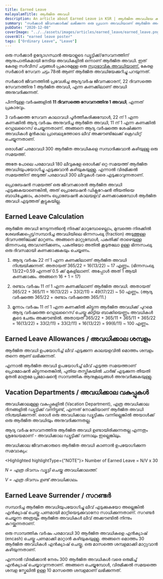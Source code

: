 ```yaml
---
title: Earned Leave
malayalamTitle: ആർജിത അവധി
description: An article about Earned Leave in KSR | ആർജിത അവധിയേ കുറിച്ച് ഒരു ലേഖനം
summary: "സർക്കാർ ജീവനക്കാർക്ക് ലഭിക്കുന്ന ഒരു പ്രധാന അവധിയാണ് ആർജിത അവധി. നിശ്ചിത കാലയളവിലെ സേവനത്തിന് ആനുപാതികമായി ലഭിക്കുന്ന ഈ അവധി, കേരള സർവീസ് ചട്ടപ്രകാരം നിയന്ത്രിക്കപ്പെടുന്നു. പരമാവധി 300 ദിവസം വരെ ആർജിത അവധി സമ്പാദിക്കാം."
pubDate: "2020-12-08"
coverImage: "../../assets/images/articles/earned_leave/earned_leave.png"
coverAlt: "earned leave poster"
tags: ["Ordinary Leave", "Leave"]
---
```


ഒരു സർക്കാർ ഉദ്യോഗസ്ഥൻ അയാളുടെ ഡ്യൂട്ടിക്ക്/സേവനത്തിന് ആനുപാതികമായി നേടിയ അവധികളിൽ ഒന്നാണ് ആർജിത അവധി. ഇത് കേരള സർവീസ് ചട്ടങ്ങൾ പ്രകാരമുള്ള ഒരു [സ്വാഭാവിക അവധിയാണ്.](/article/ordinary-leave/) കേരള സർക്കാർ സേവന ചട്ടം 78ൽ ആണ് ആർജിത അവധിയേക്കുറിച്ചു പറയുന്നത്.

സർക്കാർ ജീവനത്തിൽ പ്രവേശിച്ച ആദ്യവർഷ ജീവനക്കാരന്, 22 ദിവസത്തെ സേവനത്തിനു 1 ആർജിത അവധി, എന്ന കണക്കിലാണ് അവധി അനുവദിക്കുന്നത്.

പിന്നീടുള്ള വർഷങ്ങളിൽ **11 ദിവസത്തെ സേവനത്തിനു 1 അവധി**, എന്നത് പ്രകാരവും.

3 വർഷത്തെ സേവന കാലാവധി പൂർത്തീകരിക്കുമ്പോൾ, 22 ന് 1 എന്ന കണക്കിൽ ആദ്യ വർഷം അനുവദിച്ച ആർജിത അവധി, 11 ന് 1 എന്ന കണക്കിൽ റെഗുലറൈസ് ചെയ്യുന്നതാണ്. അങ്ങനെ ആദ്യ വർഷത്തെ ശേഷിക്കുന്ന അവധികൾ മുൻ‌കാല പ്രാബല്യത്തോടെ ലീവ് അക്കൗണ്ടിലേക്ക് ക്രെഡിറ്റ് ചെയ്യുന്നതാണ്.

ഒരാൾക്ക് പരമാവധി 300 ആർജിത അവധികളെ സമ്പാദിക്കുവാൻ കഴിയുള്ളു ഒരു സമയത്ത്.

അതേ പോലെ പരമാവധി 180 ലീവുകളേ ഒരാൾക്ക് ഒറ്റ സമയത്ത്‌ ആർജിത അവധിയുപയോഗിച്ചു എടുക്കുവാൻ കഴിയുകയുള്ളു. എന്നാൽ വിരമിക്കൽ സമയത്തിന് അടുത്ത് പരമാവധി 300 ലീവുകൾ വരെ എടുക്കാവുന്നതാണ്.

<Highlighted >
പ്രൊബേഷൻ സമയത്ത് ഒരു ജീവനക്കാരൻ ആർജിത അവധി എടുക്കുകയാണെങ്കിൽ, അത് പ്രൊബേഷൻ ഡിക്ലറേഷൻ തീയതിയെ ബാധിച്ചേക്കാം, കാരണം പ്രൊബേഷൻ കാലയളവ് കണക്കാക്കുമ്പോൾ ആർജിത അവധി എടുത്തത് കൂട്ടുകയില്ല.
</Highlighted>

## Earned Leave Calculation

ആർജിത അവധി നേടുന്നതിന്റെ നിരക്ക് മാറുമ്പോഴെല്ലാം, മുമ്പത്തെ നിരക്കിൽ ശേഖരിക്കപ്പെട്ട/സമ്പാദിച്ച അവധിയിലെ ഭിന്നസംഖ്യ (fraction) അടുത്തുള്ള ദിവസത്തിലേക്ക് മാറ്റണം. അങ്ങനെ മാറ്റുമ്പോൾ, പകുതിക്ക് താഴെയുള്ള ഭിന്നസംഖ്യ അവഗണിക്കണം, പകുതിയോ അതിൽ കൂടുതലോ ഉള്ള ഭിന്നസംഖ്യ ഒരു ദിവസമായി കണക്കാക്കുകയും ചെയ്യണം.

1. ആദ്യ വർഷം 22 ന് 1 എന്ന കണക്കിലാണ് ആർജിത അവധി നിശ്ചയിക്കുന്നത്. അതായത് 365/22 = 16(13/22) ~ 17 എണ്ണം. (ഭിന്നസംഖ്യ 13/22=0.59 എന്നത് 0.5 ക്ക് മുകളിലാണ്. അപ്പോൾ അത് 1 ആയി കണക്കാക്കും. അങ്ങനെ 16 + 1 = 17)

2. രണ്ടാം വർഷം 11 ന് 1 എന്ന കണക്കിലാണ് ആർജിത അവധി. അതായത് 365/22 + 365/11 = 16(13/22) + 33(2/11) = 49(17/22) ~ 50 എണ്ണം. (ആദ്യ വർഷത്തെ 365/22 + രണ്ടാം വർഷത്തെ 365/11.)

3. മൂന്നാം വർഷം 11 ന് 1 എന്ന കണക്കിൽ കിട്ടുന്ന ആർജിത അവധിക്ക് പുറമെ ആദ്യ വർഷത്തെ റെഗുലറൈസ് ചെയ്തു കിട്ടിയ ബാക്കിയെണ്ണം അവധികൾ കൂടെ ചേരും അക്കൗണ്ടിൽ. അതായത് 365/22 + 365/11 + 365/11 + 365/22 = 16(13/22) + 33(2/11) + 33(2/11) + 16(13/22) = 99(6/11) ~ 100 എണ്ണം.

## Earned Leave Allowances / അവധിക്കാല ശമ്പളം

ആർജിത അവധി ഉപയോഗിച്ച് ലീവ് എടുക്കുന്ന കാലയളവിൽ മൊത്തം ശമ്പളം തന്നെ ആണ് ലഭിക്കുന്നത്.

എന്നാൽ ആർജിത അവധി ഉപയോഗിച്ച് ലീവ് എടുത്ത സമയത്താണ് പ്രൊമോഷൻ കിട്ടുന്നതെങ്കിൽ, പുതിയ തസ്തികയിൽ ചാർജ് എടുക്കുന്ന തീയതി മുതൽ മാത്രമേ പ്രമോഷന്റെ സാമ്പത്തിക ആനുകൂല്യങ്ങൾ അനുവദിക്കുകയുള്ളു.

## Vacation Departments / അവധിക്കാല വകുപ്പുകൾ

അവധിക്കാലമുള്ള വകുപ്പുകളിൽ (Vacation Department), എത്ര അവധിക്കാല ദിനങ്ങളിൽ ഡ്യൂട്ടിക്ക് വന്നിട്ടുണ്ട്, എന്നത് നോക്കിയാണ് ആർജിത അവധി നിശ്ചയിക്കുന്നത്. ഒരാൾ ഒരു അവധിക്കാല ഡ്യൂട്ടിക്കും വന്നില്ലെങ്കിൽ അയാൾക്ക് ഒരു ആർജിത അവധിയും അനുവദിക്കുന്നതല്ല.

ആദ്യ വർഷ സേവനത്തിനു ആർജിത അവധി ഉണ്ടായിരിക്കുന്നതല്ല എന്നതും ശ്രദ്ധേയമാണ് - അവധിക്കാല ഡ്യൂട്ടിക്ക് വന്നാലും ഇല്ലെങ്കിലും.

അവധിക്കാല ജീവനക്കാരുടെ ആർജിത അവധി കാണാൻ ഉപയോഗിക്കുന്ന സമവാക്യം:

<Highlighted highlightType={"NOTE"}>
Number of Earned Leave = N/V x 30

_N = എത്ര ദിവസം ഡ്യൂട്ടി ചെയ്തു അവധിക്കാലത്ത്._

_V = എത്ര ദിവസം ഉണ്ട് അവധിക്കാലം._
</Highlighted>


## Earned Leave Surrender / സറണ്ടർ

സമ്പാദിച്ച ആർജിത അവധിയുപയോഗിച്ചു ലീവ് എടുക്കുകയോ അല്ലെങ്കിൽ എൻക്യാഷ് ചെയ്തു പണമായി മാറ്റിയെടുക്കുവാനോ സാധിക്കുന്നതാണ്. സറണ്ടർ ചെയ്യുന്ന അത്രയും ആർജിത അവധികൾ ലീവ് അക്കൗണ്ടിൽ നിന്നും കുറയ്ക്കുന്നതാണ്.

ഒരു സാമ്പത്തിക വർഷം പരമാവധി 30 ആർജിത അവധികളെ എൻക്യാഷ് (encash) ചെയ്തു പണമാക്കി മാറ്റാൻ കഴിയുകയുള്ളു. അങ്ങനെ മൊത്തം 30 ആർജിത അവധികൾ എൻക്യാഷ് ചെയ്തു, ഒരു മാസത്തെ ശമ്പളമാക്കി മാറ്റുവാൻ കഴിയുന്നതാണ്.

എന്നാൽ വിരമിക്കാൻ നേരം 300 ആർജിത അവധികൾ വരെ ഒരുമിച്ച് എൻക്യാഷ് ചെയ്യാവുന്നതാണ്. അങ്ങനെ ചെയ്യുമ്പോൾ, വിരമിക്കൽ സമയത്തെ ശമ്പള സ്കേലിൽ ഉള്ള 10 മാസത്തെ ശമ്പളമാണ് ലഭിക്കുന്നത്.
